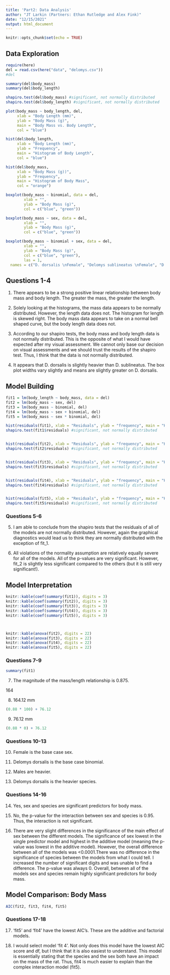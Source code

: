 ```yaml
---
title: 'Part2: Data Analysis'
author: "JT Larkin (Partners: Ethan Rutledge and Alex Fink)"
date: "12/15/2021"
output: html_document
---
```


```r
knitr::opts_chunk$set(echo = TRUE)
```


## Data Exploration






```r
require(here)
del = read.csv(here("data", "delomys.csv"))
#del

summary(del$body_mass)
summary(del$body_length)

shapiro.test(del$body_mass) #significant, not normally distributed
shapiro.test(del$body_length) #significant, not normally distributed
```

```r
plot(body_mass ~ body_length, del,
     xlab = "Body Length (mm)",
     ylab = "Body Mass (g)",
     main = "Body Mass vs. Body Length",
     col = "blue")
```
```r
hist(del$body_length,
     xlab = "Body Length (mm)",
     ylab = "Frequency",
     main = "Histogram of Body Length",
     col = "blue")
```

```r
hist(del$body_mass,
     xlab = "Body Mass (g))",
     ylab = "Frequency",
     main = "Histogram of Body Mass",
     col = "orange")
```

```r

boxplot(body_mass ~ binomial, data = del,
        xlab = "",
        ylab = "Body Mass (g)",
        col = c("blue", "green"))

```

```r
boxplot(body_mass ~ sex, data = del,
        xlab = "",
        ylab = "Body Mass (g)",
        col = c("blue", "green"))
```

```r
boxplot(body_mass ~ binomial + sex, data = del,
        xlab = "",
        ylab = "Body Mass (g)",
        col = c("blue", "green"),
        las = 1,
  names = c("D. dorsalis \nFemale", "Delomys sublineatus \nFemale", "D. dorsalis \nMale", "D. sublineatus \nMale"))
```










## Questions 1-4

1. There appears to be a strong positive linear relationship between body mass and body length. The greater the mass, the greater the length. 

2. Solely looking at the histograms, the mass data appears to be normally distributed. However, the length data does not. The histogram for length is skewed right. The body mass data appears to take on a normal bell shaped curve, but the body length data does not.

3. According to our shapiro tests, the body mass and body length data is not normally distributed. This is the opposite of what I would have expected after my visual assessment. We cannot only base our decision on visual assessments and we should trust the results of the shapiro test. Thus, I think that the data is not normally distributed. 

4. It appears that D. dorsalis is slightly heavier than D. sublineatus. The box plot widths vary slightly and means are slightly greater on D. dorsalis. 




## Model Building


```r
fit1 = lm(body_length ~ body_mass, data = del)
fit2 = lm(body_mass ~ sex, del)
fit3 = lm(body_mass ~ binomial, del)
fit4 = lm(body_mass ~ sex + binomial, del)
fit5 = lm(body_mass ~ sex * binomial, del)
```


```r
hist(residuals(fit1), xlab = "Residuals", ylab = "frequency", main = "Histogram of 'fit_1' Residuals", col = "red")
shapiro.test(fit1$residuals) #significant, not normally distributed


hist(residuals(fit2), xlab = "Residuals", ylab = "frequency", main = "Histogram of 'fit_2' Residuals", col = "green")
shapiro.test(fit2$residuals) #significant, not normally distributed


hist(residuals(fit3), xlab = "Residuals", ylab = "frequency", main = "Histogram of 'fit_3' Residuals", col = "purple")
shapiro.test(fit3$residuals) #significant, not normally distributed


hist(residuals(fit4), xlab = "Residuals", ylab = "frequency", main = "Histogram of 'fit_4' Residuals", col = "orange")
shapiro.test(fit4$residuals) #significant, not normally distributed


hist(residuals(fit5), xlab = "Residuals", ylab = "frequency", main = "Histogram of 'fit_5' Residuals", col = "blue")
shapiro.test(fit5$residuals) #significant, not normally distributed
```







### Questions 5-6

5. I am able to conclude from the shapiro tests that the residuals of all of the models are not normally distributed. However, again the graphical diagnostics would lead us to think they are normally distributed with the exception of fit_1. 

6. All violations of the normality assumption are relatively equally severe for all of the models. All of the p-values are very significant. However, fit_2 is slightly less significant compared to the others (but it is still very significant!).






## Model Interpretation

```r
knitr::kable(coef(summary(fit1)), digits = 3)
knitr::kable(coef(summary(fit2)), digits = 3)
knitr::kable(coef(summary(fit3)), digits = 3)
knitr::kable(coef(summary(fit4)), digits = 3)
knitr::kable(coef(summary(fit5)), digits = 3)



knitr::kable(anova(fit2), digits = 22)
knitr::kable(anova(fit3), digits = 22)
knitr::kable(anova(fit4), digits = 22)
knitr::kable(anova(fit5), digits = 22)
```






### Questions 7-9


```r
summary(fit1)
```

7. The magnitude of the mass/length relationship is 0.875. 

164

8. 164.12 mm
```r
(0.88 * 100) + 76.12
```

9. 76.12 mm
```r
(0.88 * 0) + 76.12
```





### Questions 10-13

10. Female is the base case sex.

11. Delomys dorsalis is the base case binomial.

12. Males are heavier.

13. Delomys dorsalis is the heavier species.




### Questions 14-16

14. Yes, sex and species are significant predictors for body mass.

15. No, the p-value for the interaction between sex and species is 0.95. Thus, the interaction is not significant.

16. There are very slight differences in the significance of the main effect of sex between the different models. The significance of sex lowest in the single predictor model and highest in the additive model (meaning the p-value was lowest in the additive model). However, the overall difference between all of the models was <0.0001.There was no difference in the significance of species between the models from what I could tell. I increased the number of significant digits and was unable to find a difference. The p-value was always 0. Overall, between all of the models sex and species remain highly significant predictors for body mass.


## Model Comparison: Body Mass

```r
AIC(fit2, fit3, fit4, fit5)
```


### Questions 17-18

17. 'fit5' and 'fit4' have the lowest AIC's. These are the additive and factorial models.

18. I would select model 'fit 4'. Not only does this model have the lowest AIC score and df, but I think that it is also easiest to understand. This model is essentially stating that the species and the sex both have an impact on the mass of the rat. Thus, fit4 is much easier to explain than the complex interaction model (fit5).


